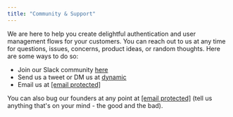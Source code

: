 ```yaml
---
title: "Community & Support"
---
```


We are here to help you create delightful authentication and user management flows for your customers. You can reach out to us at any time for questions, issues, concerns, product ideas, or random thoughts. Here are some ways to do so:

* Join our Slack community [here](https://www.dynamic.xyz/join-slack)
* Send us a tweet or DM us at [dynamic](https://twitter.com/dynamic%5Fxyz)
* Email us at [\[email protected\]](/cdn-cgi/l/email-protection#127a777e7e7d52766b7c737f7b713c6a6b68)

You can also bug our founders at any point at [\[email protected\]](/cdn-cgi/l/email-protection#b5d3dac0dbd1d0c7c6f5d1ccdbd4d8dcd69bcdcccf) (tell us anything that's on your mind - the good and the bad).